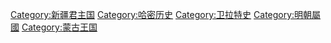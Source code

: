 [[Category:新疆君主国|Category:新疆君主国]]
[[Category:哈密历史|Category:哈密历史]]
[[Category:卫拉特史|Category:卫拉特史]]
[[Category:明朝屬國|Category:明朝屬國]]
[[Category:蒙古王国|Category:蒙古王国]]